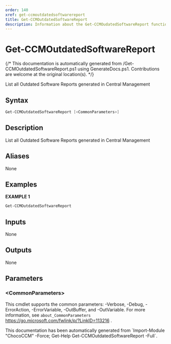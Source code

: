 ```yaml
---
order: 140
xref: get-ccmoutdatedsoftwarereport
title: Get-CCMOutdatedSoftwareReport
description: Information about the Get-CCMOudatedSoftwareReport function
---
```


# Get-CCMOutdatedSoftwareReport

{/* This documentation is automatically generated from /Get-CCMOutdatedSoftwareReport.ps1 using GenerateDocs.ps1. Contributions are welcome at the original location(s). */}

List all Outdated Software Reports generated in Central Management

## Syntax

```powershell
Get-CCMOutdatedSoftwareReport [<CommonParameters>]
```

## Description

List all Outdated Software Reports generated in Central Management


## Aliases

None

## Examples

 **EXAMPLE 1**

```powershell
Get-CCMOutdatedSoftwareReport

```

## Inputs

None

## Outputs

None

## Parameters

### &lt;CommonParameters&gt;

This cmdlet supports the common parameters: -Verbose, -Debug, -ErrorAction, -ErrorVariable, -OutBuffer, and -OutVariable. For more information, see `about_CommonParameters` https://go.microsoft.com/fwlink/p/?LinkID=113216 .



<Xref title="Function Reference" value="chococcm-functions" />

<Callout type="info">
    This documentation has been automatically generated from `Import-Module "ChocoCCM" -Force; Get-Help Get-CCMOutdatedSoftwareReport -Full`.
</Callout>
